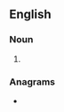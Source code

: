 ==English==

===Noun===
{{head|en|noun plural form}}

# {{plural of|Anglicist|lang=en}}

===Anagrams===
* {{anagrams|en|a=acgiilnsst|Anglistics}}